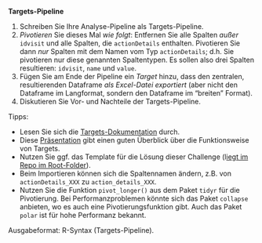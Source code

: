 
**Targets-Pipeline**


1. Schreiben Sie Ihre Analyse-Pipeline als Targets-Pipeline.
2. *Pivotieren* Sie dieses Mal *wie folgt*: Entfernen Sie alle Spalten *außer* `idvisit` und alle Spalten, die `actionDetails` enthalten. Pivotieren Sie dann *nur* Spalten mit dem Namen vom Typ `actionDetails`; d.h. Sie pivotieren nur diese genannten Spaltentypen. Es sollen also drei Spalten resultieren: `idvisit`, `name` und `value`.
2. Fügen Sie am Ende der Pipeline ein *Target* hinzu, dass den zentralen, resultierenden Dataframe *als Excel-Datei exportiert* (aber nicht den Dataframe im Langformat, sondern den Dataframe im "breiten" Format).
2. Diskutieren Sie Vor- und Nachteile der Targets-Pipeline.


Tipps: 

- Lesen Sie sich die [Targets-Dokumentation](https://books.ropensci.org/targets/) durch.
- Diese [Präsentation](https://wlandau.github.io/targets-tutorial/#1) gibt einen guten Überblick über die Funktionsweise von Targets.
- Nutzen Sie ggf. das Template für die Lösung dieser Challenge (l[iegt im Repo im Root-Folder](https://github.com/sebastiansauer/hans-hackathon/blob/main/challenge05-solution-template.R)).
- Beim Importieren können sich die Spaltennamen ändern, z.B. von `actionDetails_XXX` zu `action_details_XXX`.
- Nutzen Sie die Funktion `pivot_longer()` aus dem Paket `tidyr` für die Pivotierung. Bei Performanzproblemen könnte sich das Paket `collapse` anbieten, wo es auch eine Pivotierungsfunktion gibt. Auch das Paket `polar` ist für hohe Performanz bekannt.


Ausgabeformat: R-Syntax (Targets-Pipeline).
